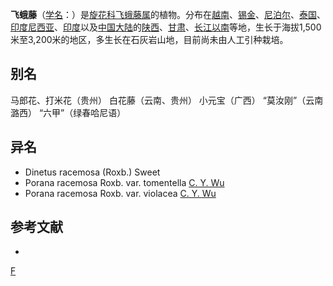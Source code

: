{{Speciesbox 
| genus = Porana
| species = racemosa
| authority = Roxb.
| subdivision_ranks =[[变种|变种]]
| subdivision =
* 飞蛾藤 ''P. r.'' var. ''racemosa''
* [[毛果飞蛾藤|毛果飞蛾藤]] ''P. r.'' var. ''sericocarpa''
* [[紫花飞蛾藤|紫花飞蛾藤]] ''P. r.'' var. ''violacea''
}}

'''飞蛾藤'''（[[学名|学名]]：{{lang|la|''Porana racemosa''}}）是[[旋花科|旋花科]][[飞蛾藤属|飞蛾藤属]]的植物。分布在[[越南|越南]]、[[锡金|锡金]]、[[尼泊尔|尼泊尔]]、[[泰国|泰国]]、[[印度尼西亚|印度尼西亚]]、[[印度|印度]]以及[[中国大陆|中国大陆]]的[[陕西|陕西]]、[[甘肃|甘肃]]、[[长江以南|长江以南]]等地，生长于海拔1,500米至3,200米的地区，多生长在石灰岩山地，目前尚未由人工引种栽培。

== 别名 ==
马郎花、打米花（贵州） 白花藤（云南、贵州） 小元宝（广西） “莫汝刚”（云南潞西） “六甲”（绿春哈尼语）

== 异名 ==
* Dinetus racemosa (Roxb.) Sweet
* Porana racemosa Roxb. var. tomentella [[吴征镒|C. Y. Wu]]
* Porana racemosa Roxb. var. violacea [[吴征镒|C. Y. Wu]]

== 参考文献 ==
<div class="references-small">
* {{cite web| url =http://www.bioinfo.cn/db05/KmzwSpecies.php?action=view&id=5813| title =飞蛾藤（原变种 ）| work =《中国高等植物数据库全库》| publisher =中国科学院微生物研究所| author =昆明植物研究所| accessdate =2009-02-24| deadurl =yes| archiveurl =https://web.archive.org/web/20160305035612/http://www.bioinfo.cn/db05/KmzwSpecies.php?action=view&id=5813| archivedate =2016-03-05}}
</div>
{{Taxonbar}}

[[Category:飞蛾藤属|F]]